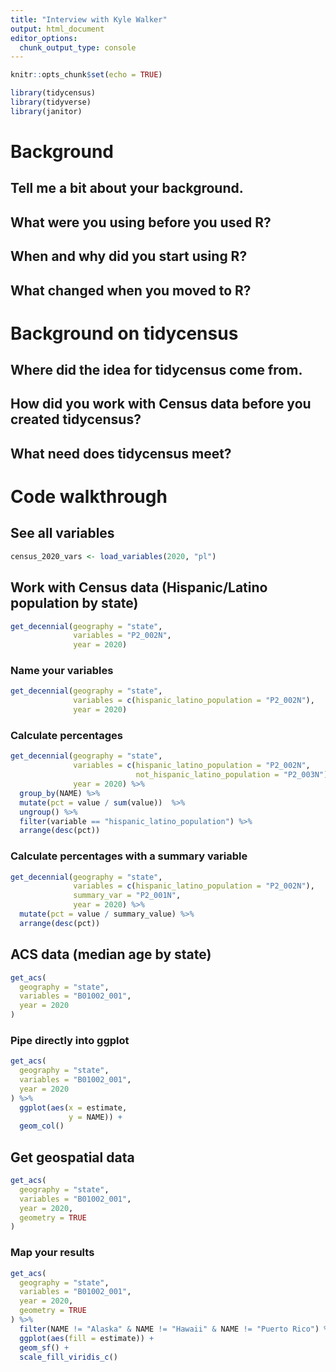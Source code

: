 ```yaml
---
title: "Interview with Kyle Walker"
output: html_document
editor_options: 
  chunk_output_type: console
---
```


```r
knitr::opts_chunk$set(echo = TRUE)
```

```r
library(tidycensus)
library(tidyverse)
library(janitor)
```

# Background

## Tell me a bit about your background. 

## What were you using before you used R? 

## When and why did you start using R?

## What changed when you moved to R? 

# Background on tidycensus

## Where did the idea for tidycensus come from. 

## How did you work with Census data before you created tidycensus?

## What need does tidycensus meet? 

# Code walkthrough

## See all variables

```r
census_2020_vars <- load_variables(2020, "pl")
```

## Work with Census data (Hispanic/Latino population by state)

```r
get_decennial(geography = "state", 
              variables = "P2_002N",
              year = 2020)
```

### Name your variables

```r
get_decennial(geography = "state", 
              variables = c(hispanic_latino_population = "P2_002N"),
              year = 2020)
```

### Calculate percentages 

```r
get_decennial(geography = "state", 
              variables = c(hispanic_latino_population = "P2_002N",
                            not_hispanic_latino_population = "P2_003N"),
              year = 2020) %>% 
  group_by(NAME) %>% 
  mutate(pct = value / sum(value))  %>% 
  ungroup() %>% 
  filter(variable == "hispanic_latino_population") %>% 
  arrange(desc(pct))
```

### Calculate percentages with a summary variable

```r
get_decennial(geography = "state", 
              variables = c(hispanic_latino_population = "P2_002N"),
              summary_var = "P2_001N",
              year = 2020) %>% 
  mutate(pct = value / summary_value) %>% 
  arrange(desc(pct))
```

## ACS data (median age by state)

```r
get_acs(
  geography = "state",
  variables = "B01002_001",
  year = 2020
)
```

### Pipe directly into ggplot

```r
get_acs(
  geography = "state",
  variables = "B01002_001",
  year = 2020
) %>% 
  ggplot(aes(x = estimate,
             y = NAME)) +
  geom_col()
```

## Get geospatial data

```r
get_acs(
  geography = "state",
  variables = "B01002_001",
  year = 2020,
  geometry = TRUE
) 
```

### Map your results

```r
get_acs(
  geography = "state",
  variables = "B01002_001",
  year = 2020,
  geometry = TRUE
) %>% 
  filter(NAME != "Alaska" & NAME != "Hawaii" & NAME != "Puerto Rico") %>% 
  ggplot(aes(fill = estimate)) +
  geom_sf() +
  scale_fill_viridis_c()
```


